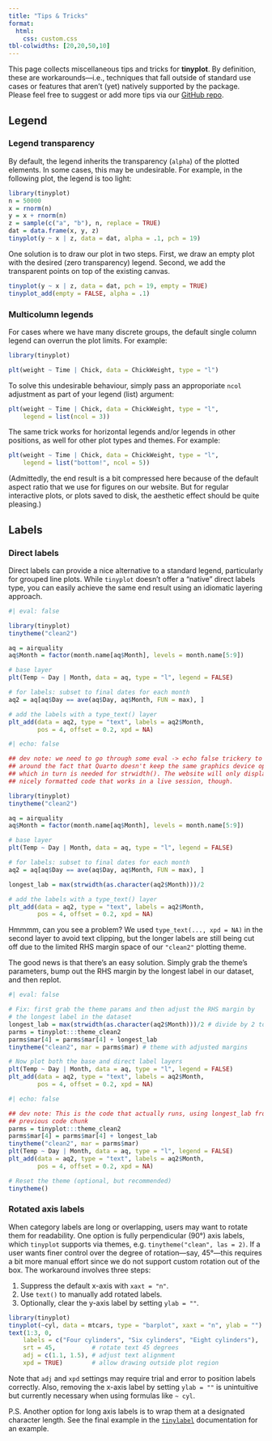 ```yaml
---
title: "Tips & Tricks"
format:
  html:
    css: custom.css
tbl-colwidths: [20,20,50,10]
---
```


This page collects miscellaneous tips and tricks for **tinyplot**. By
definition, these are workarounds---i.e., techniques that fall outside of
standard use cases or features that aren't (yet) natively supported by the
package. Please feel free to suggest or add more tips via our [GitHub repo](https://github.com/grantmcdermott/tinyplot/issues).

## Legend

### Legend transparency

By default, the legend inherits the transparency (`alpha`) of the plotted 
elements. In some cases, this may be undesirable. For example, in the following
plot, the legend is too light:

```r
library(tinyplot)
n = 50000
x = rnorm(n)
y = x + rnorm(n)
z = sample(c("a", "b"), n, replace = TRUE)
dat = data.frame(x, y, z)
tinyplot(y ~ x | z, data = dat, alpha = .1, pch = 19)
```

One solution is to draw our plot in two steps. First, we draw an empty plot with
the desired (zero transparency) legend. Second, we add the transparent points on
top of the existing canvas.

```r
tinyplot(y ~ x | z, data = dat, pch = 19, empty = TRUE)
tinyplot_add(empty = FALSE, alpha = .1)
```

### Multicolumn legends

For cases where we have many discrete groups, the default single column legend
can overrun the plot limits. For example:

```r
library(tinyplot)

plt(weight ~ Time | Chick, data = ChickWeight, type = "l")
```

To solve this undesirable behaviour, simply pass an approporiate `ncol`
adjustment as part of your legend (list) argument:

```r
plt(weight ~ Time | Chick, data = ChickWeight, type = "l",
    legend = list(ncol = 3))
```

The same trick works for horizontal legends and/or legends in other positions,
as well for other plot types and themes. For example:

```r
plt(weight ~ Time | Chick, data = ChickWeight, type = "l",
    legend = list("bottom!", ncol = 5))
```

(Admittedly, the end result is a bit compressed here because of the default 
aspect ratio that we use for figures on our website. But for regular interactive 
plots, or plots saved to disk, the aesthetic effect should be quite pleasing.)

## Labels

### Direct labels

Direct labels can provide a nice alternative to a standard legend, particularly
for grouped line plots. While `tinyplot` doesn't offer a "native" direct labels
type, you can easily achieve the same end result using an idiomatic layering
approach.

```r
#| eval: false

library(tinyplot)
tinytheme("clean2")

aq = airquality
aq$Month = factor(month.name[aq$Month], levels = month.name[5:9])

# base layer
plt(Temp ~ Day | Month, data = aq, type = "l", legend = FALSE)

# for labels: subset to final dates for each month 
aq2 = aq[aq$Day == ave(aq$Day, aq$Month, FUN = max), ]

# add the labels with a type_text() layer
plt_add(data = aq2, type = "text", labels = aq2$Month,
        pos = 4, offset = 0.2, xpd = NA)
```

```r
#| echo: false

## dev note: we need to go through some eval -> echo false trickery to get
## around the fact that Quarto doesn't keep the same graphics device open...
## which in turn is needed for strwidth(). The website will only display the
## nicely formatted code that works in a live session, though.

library(tinyplot)
tinytheme("clean2")

aq = airquality
aq$Month = factor(month.name[aq$Month], levels = month.name[5:9])

# base layer
plt(Temp ~ Day | Month, data = aq, type = "l", legend = FALSE)

# for labels: subset to final dates for each month 
aq2 = aq[aq$Day == ave(aq$Day, aq$Month, FUN = max), ]

longest_lab = max(strwidth(as.character(aq2$Month)))/2

# add the labels with a type_text() layer
plt_add(data = aq2, type = "text", labels = aq2$Month,
        pos = 4, offset = 0.2, xpd = NA)
```

Hmmmm, can you see a problem? We used `type_text(..., xpd = NA)` in the second
layer to avoid text clipping, but the longer labels are still being cut off due
to the limited RHS margin space of our `"clean2"` plotting theme.

The good news is that there's an easy solution. Simply grab the theme's
parameters, bump out the RHS margin by the longest label in our dataset, and
then replot.

```r
#| eval: false

# Fix: first grab the theme params and then adjust the RHS margin by
# the longest label in the dataset
longest_lab = max(strwidth(as.character(aq2$Month)))/2 # divide by 2 to get lines
parms = tinyplot:::theme_clean2
parms$mar[4] = parms$mar[4] + longest_lab
tinytheme("clean2", mar = parms$mar) # theme with adjusted margins

# Now plot both the base and direct label layers
plt(Temp ~ Day | Month, data = aq, type = "l", legend = FALSE)
plt_add(data = aq2, type = "text", labels = aq2$Month,
        pos = 4, offset = 0.2, xpd = NA)
```

```r
#| echo: false

## dev note: This is the code that actually runs, using longest_lab from the
## previous code chunk
parms = tinyplot:::theme_clean2
parms$mar[4] = parms$mar[4] + longest_lab
tinytheme("clean2", mar = parms$mar)
plt(Temp ~ Day | Month, data = aq, type = "l", legend = FALSE)
plt_add(data = aq2, type = "text", labels = aq2$Month,
        pos = 4, offset = 0.2, xpd = NA)
```

```r
# Reset the theme (optional, but recommended)
tinytheme()
```

### Rotated axis labels

When category labels are long or overlapping, users may want to rotate them for
readability. One option is fully perpendicular (90°) axis labels, which
`tinyplot` supports via themes, e.g. `tinytheme("clean", las = 2)`. If a user
wants finer control over the degree of rotation---say, 45°---this requires a bit
more manual effort since we do not support custom rotation out of the box. The
workaround involves three steps:

1. Suppress the default x-axis with `xaxt = "n"`.
2. Use `text()` to manually add rotated labels.
3. Optionally, clear the y-axis label by setting `ylab = ""`.

```r
library(tinyplot)
tinyplot(~cyl, data = mtcars, type = "barplot", xaxt = "n", ylab = "")
text(1:3, 0,
    labels = c("Four cylinders", "Six cylinders", "Eight cylinders"),
    srt = 45,          # rotate text 45 degrees
    adj = c(1.1, 1.5), # adjust text alignment
    xpd = TRUE)        # allow drawing outside plot region
```

Note that `adj` and `xpd` settings may require trial and error to position
labels correctly. Also, removing the x-axis label by setting `ylab = ""` is
unintuitive but currently necessary when using formulas like `~ cyl`.

P.S. Another option for long axis labels is to wrap them at a designated
character length. See the final example in the
[`tinylabel`](https://grantmcdermott.com/tinyplot/man/tinylabel.html)
documentation for an example.
